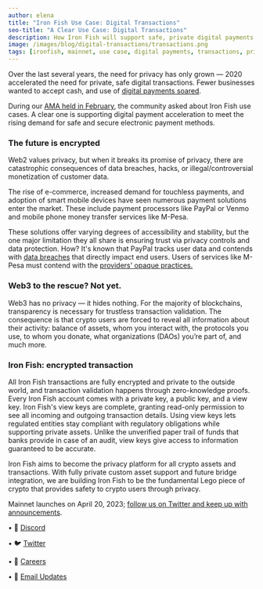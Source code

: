 ```yaml
---
author: elena
title: "Iron Fish Use Case: Digital Transactions"
seo-title: "A Clear Use Case: Digital Transactions"
description: How Iron Fish will support safe, private digital payments.
image: /images/blog/digital-transactions/transactions.png
tags: [ironfish, mainnet, use case, digital payments, transactions, privacy, Web2, Web3]
---
```


Over the last several years, the need for privacy has only grown — 2020 accelerated the need for private, safe digital transactions. Fewer businesses wanted to accept cash, and use of [digital payments soared](https://www.worldbank.org/en/news/press-release/2022/06/29/covid-19-drives-global-surge-in-use-of-digital-payments).

During our [AMA held in February](https://ironfish.network/blog/2023/03/06/ama-summary), the community asked about Iron Fish use cases. A clear one is supporting digital payment acceleration to meet the rising demand for safe and secure electronic payment methods.
### The future is encrypted
Web2 values privacy, but when it breaks its promise of privacy, there are catastrophic consequences of data breaches, hacks, or illegal/controversial monetization of customer data.

The rise of e-commerce, increased demand for touchless payments, and adoption of smart mobile devices have seen numerous payment solutions enter the market. These include payment processors like PayPal or Venmo and mobile phone money transfer services like M-Pesa.

These solutions offer varying degrees of accessibility and stability, but the one major limitation they all share is ensuring trust via privacy controls and data protection. How? It's known that PayPal tracks user data and contends with [data breaches](https://www.legalscoops.com/paypal-data-breach-exposes-personal-information-of-35000-users/) that directly impact end users. Users of services like M-Pesa must contend with the [providers' opaque practices.](https://techcabal.com/2023/03/09/m-pesa-lawsuit/)
### Web3 to the rescue? Not yet.
Web3 has no privacy — it hides nothing. For the majority of blockchains, transparency is necessary for trustless transaction validation. The consequence is that crypto users are forced to reveal all information about their activity: balance of assets, whom you interact with, the protocols you use, to whom you donate, what organizations (DAOs) you’re part of, and much more.
### Iron Fish: encrypted transaction
All Iron Fish transactions are fully encrypted and private to the outside world, and transaction validation happens through zero-knowledge proofs. Every Iron Fish account comes with a private key, a public key, and a view key. Iron Fish's view keys are complete, granting read-only permission to see all incoming and outgoing transaction details. Using view keys lets regulated entities stay compliant with regulatory obligations while supporting private assets. Unlike the unverified paper trail of funds that banks provide in case of an audit, view keys give access to information guaranteed to be accurate.

Iron Fish aims to become the privacy platform for all crypto assets and transactions. With fully private custom asset support and future bridge integration, we are building Iron Fish to be the fundamental Lego piece of crypto that provides safety to crypto users through privacy.

Mainnet launches on April 20, 2023; [follow us on Twitter and keep up with announcements](https://twitter.com/ironfishcrypto).

• 🎤 [Discord](https://discord.ironfish.network)

• 🐦 [Twitter](https://twitter.com/ironfishcrypto)

• 🚀 [Careers](https://ironfish.network/careers)

• 📧 [Email Updates](https://ironfish.network/#email-signup)
